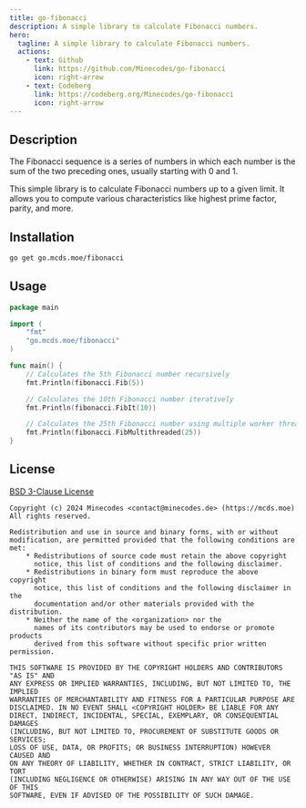 ```yaml
---
title: go-fibonacci
description: A simple library to calculate Fibonacci numbers.
hero:
  tagline: A simple library to calculate Fibonacci numbers.
  actions:
    - text: Github
      link: https://github.com/Minecodes/go-fibonacci
      icon: right-arrow
    - text: Codeberg
      link: https://codeberg.org/Minecodes/go-fibonacci
      icon: right-arrow
---
```


## Description
The Fibonacci sequence is a series of numbers in which each number is the sum of the two preceding ones, usually starting with 0 and 1.

This simple library is to calculate Fibonacci numbers up to a given limit. It allows you to compute various characteristics like highest prime factor, parity, and more.

## Installation
```bash
go get go.mcds.moe/fibonacci
```

## Usage
```go
package main

import (
    "fmt"
    "go.mcds.moe/fibonacci"
)

func main() {
    // Calculates the 5th Fibonacci number recursively
    fmt.Println(fibonacci.Fib(5))

    // Calculates the 10th Fibonacci number iteratively
    fmt.Println(fibonacci.FibIt(10))

    // Calculates the 25th Fibonacci number using multiple worker threads
    fmt.Println(fibonacci.FibMultithreaded(25))
}
```

## License

[BSD 3-Clause License](https://opensource.org/licenses/BSD-3-Clause)

```plaintext
Copyright (c) 2024 Minecodes <contact@minecodes.de> (https://mcds.moe)
All rights reserved.

Redistribution and use in source and binary forms, with or without
modification, are permitted provided that the following conditions are met:
    * Redistributions of source code must retain the above copyright
      notice, this list of conditions and the following disclaimer.
    * Redistributions in binary form must reproduce the above copyright
      notice, this list of conditions and the following disclaimer in the
      documentation and/or other materials provided with the distribution.
    * Neither the name of the <organization> nor the
      names of its contributors may be used to endorse or promote products
      derived from this software without specific prior written permission.

THIS SOFTWARE IS PROVIDED BY THE COPYRIGHT HOLDERS AND CONTRIBUTORS "AS IS" AND
ANY EXPRESS OR IMPLIED WARRANTIES, INCLUDING, BUT NOT LIMITED TO, THE IMPLIED
WARRANTIES OF MERCHANTABILITY AND FITNESS FOR A PARTICULAR PURPOSE ARE
DISCLAIMED. IN NO EVENT SHALL <COPYRIGHT HOLDER> BE LIABLE FOR ANY
DIRECT, INDIRECT, INCIDENTAL, SPECIAL, EXEMPLARY, OR CONSEQUENTIAL DAMAGES
(INCLUDING, BUT NOT LIMITED TO, PROCUREMENT OF SUBSTITUTE GOODS OR SERVICES;
LOSS OF USE, DATA, OR PROFITS; OR BUSINESS INTERRUPTION) HOWEVER CAUSED AND
ON ANY THEORY OF LIABILITY, WHETHER IN CONTRACT, STRICT LIABILITY, OR TORT
(INCLUDING NEGLIGENCE OR OTHERWISE) ARISING IN ANY WAY OUT OF THE USE OF THIS
SOFTWARE, EVEN IF ADVISED OF THE POSSIBILITY OF SUCH DAMAGE.
```